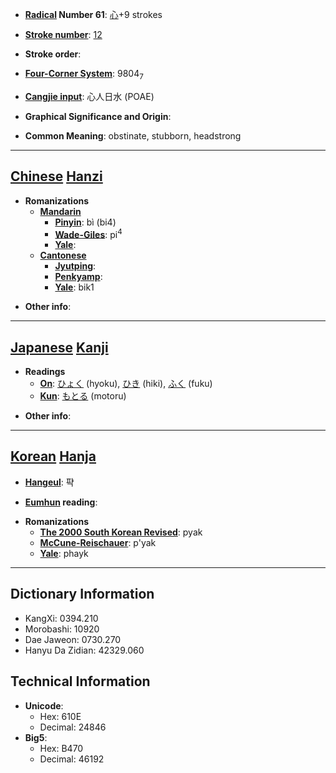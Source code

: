 * '''[[Wiktionary:Chinese radical index| Radical]] Number 61''': [[Wiktionary:Chinese radical index 心|心]]+9 strokes

* '''[[Wiktionary:Chinese total strokes index|Stroke number]]''': [[Wiktionary:Chinese total strokes index 12|12]]

* '''Stroke order''': 

* '''[[Wiktionary:Chinese four corner index|Four-Corner System]]''': 9804<sub>7</sub>

* '''[[Wiktionary:Chinese Cangjie index|Cangjie input]]''': 心人日水 (POAE)

* '''Graphical Significance and Origin''': 

* '''Common Meaning''': obstinate, stubborn, headstrong

----

== [[Chinese]] [[Hanzi]] ==

* '''Romanizations'''
** '''[[Mandarin]]'''
*** '''[[Pinyin]]''': bì (bi4)
*** '''[[Wade-Giles]]''': pi<sup>4</sup>
*** '''[[Yale]]''': 
** '''[[Cantonese]]'''
*** '''[[Jyutping]]''':
*** '''[[Penkyamp]]''': 
*** '''[[Yale]]''': bik1

* '''Other info''': 

----

== [[Japanese]] [[Kanji]] ==

* '''Readings'''
** '''[[On]]''': [[ひょく]] (hyoku), [[ひき]] (hiki), [[ふく]] (fuku)
** '''[[Kun]]''': [[もとる]] (motoru)

* '''Other info''':  

----

== [[Korean]] [[Hanja]] ==

* '''[[Hangeul]]''': 퍅

* '''[[Eumhun]] reading''': 

* '''Romanizations'''
** '''[[The 2000 South Korean Revised Romanization|The 2000 South Korean Revised]]''': pyak
** '''[[McCune-Reischauer]]''': p'yak
** '''[[Yale]]''': phayk

----

== Dictionary Information ==

* KangXi: 0394.210
* Morobashi: 10920
* Dae Jaweon: 0730.270
* Hanyu Da Zidian: 42329.060

== Technical Information ==

* '''Unicode''':
** Hex: 610E
** Decimal: 24846
* '''Big5''':
** Hex: B470
** Decimal: 46192